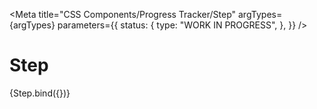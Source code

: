 
<Meta
  title="CSS Components/Progress Tracker/Step"
  argTypes={argTypes}
  parameters={{
    status: {
      type: "WORK IN PROGRESS",
    },
  }}
/>

# Step

<Canvas>
  <Story name="Step" args={defaultArgs}>
    {Step.bind({})}
  </Story>
</Canvas>

<ArgsTable story="Step" />
